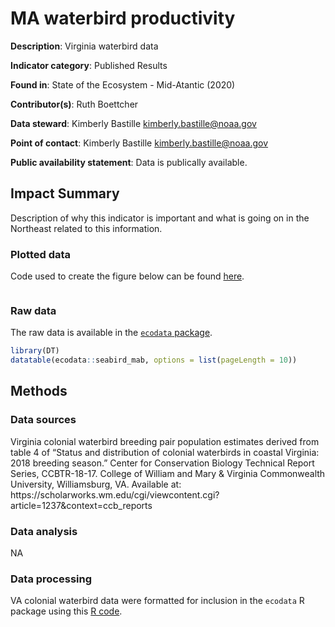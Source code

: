 # MA waterbird productivity

**Description**: Virginia waterbird data 

**Indicator category**: Published Results

**Found in**: State of the Ecosystem - Mid-Atantic (2020)

**Contributor(s)**: Ruth Boettcher
                
**Data steward**: Kimberly Bastille <kimberly.bastille@noaa.gov>
  
**Point of contact**: Kimberly Bastille <kimberly.bastille@noaa.gov>
  
**Public availability statement**: Data is publically available. 



## Impact Summary

Description of why this indicator is important and what is going on in the Northeast related to this information. 

### Plotted data 

Code used to create the figure below can be found [here](https://github.com/NOAA-EDAB/ecodata/blob/master/chunk-scripts/macrofauna.Rmd-VA-cote.R).

```r

```


### Raw data 

The raw data is available in the [`ecodata` package](https://noaa-edab.github.io/ecodata/landing_page). 

```r
library(DT)
datatable(ecodata::seabird_mab, options = list(pageLength = 10))
```



## Methods


### Data sources

Virginia colonial waterbird breeding pair population estimates derived from table 4 of "Status and distribution of colonial waterbirds in coastal Virginia: 2018 breeding season." Center for Conservation Biology Technical Report Series, CCBTR-18-17. College of William and Mary & Virginia Commonwealth University, Williamsburg, VA.  Available at: https://scholarworks.wm.edu/cgi/viewcontent.cgi?article=1237&context=ccb_reports

### Data analysis

NA

### Data processing

VA colonial waterbird data were formatted for inclusion in the `ecodata` R package using this [R code](https://github.com/NOAA-EDAB/ecodata/blob/master/data-raw/get_seabird_MAB.R).

